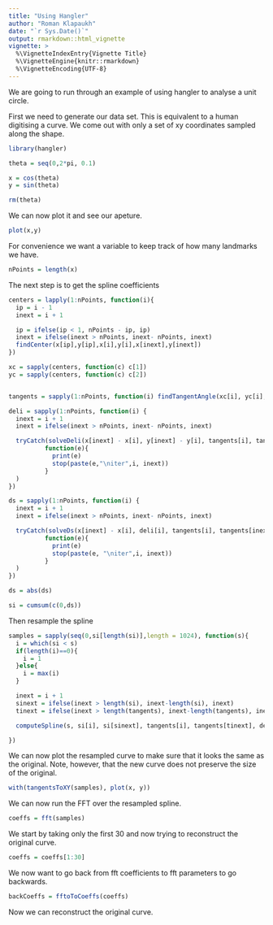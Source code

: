 ```yaml
---
title: "Using Hangler"
author: "Roman Klapaukh"
date: "`r Sys.Date()`"
output: rmarkdown::html_vignette
vignette: >
  %\VignetteIndexEntry{Vignette Title}
  %\VignetteEngine{knitr::rmarkdown}
  %\VignetteEncoding{UTF-8}
---
```


We are going to run through an example of using hangler to analyse a unit 
circle. 


First we need to generate our data set. This is equivalent to a human digitising
a curve. We come out with only a set of xy coordinates sampled along the shape. 

```r
library(hangler)
```

```r
theta = seq(0,2*pi, 0.1)

x = cos(theta)
y = sin(theta)

rm(theta)
```

We can now plot it and see our apeture.

```r
plot(x,y)
```

For convenience we want a variable to keep track of how many landmarks we have. 

```r
nPoints = length(x)
```

The next step is to get the spline coefficients

```r


centers = lapply(1:nPoints, function(i){
  ip = i - 1
  inext = i + 1

  ip = ifelse(ip < 1, nPoints - ip, ip) 
  inext = ifelse(inext > nPoints, inext- nPoints, inext) 
  findCenter(x[ip],y[ip],x[i],y[i],x[inext],y[inext])
})

xc = sapply(centers, function(c) c[1])
yc = sapply(centers, function(c) c[2])


tangents = sapply(1:nPoints, function(i) findTangentAngle(xc[i], yc[i], x[i], y[i]))

deli = sapply(1:nPoints, function(i) {
  inext = i + 1
  inext = ifelse(inext > nPoints, inext- nPoints, inext) 

  tryCatch(solveDeli(x[inext] - x[i], y[inext] - y[i], tangents[i], tangents[inext]), error =
          function(e){ 
            print(e)
            stop(paste(e,"\niter",i, inext))
          }
  )
})

ds = sapply(1:nPoints, function(i) {
  inext = i + 1
  inext = ifelse(inext > nPoints, inext- nPoints, inext) 

  tryCatch(solveDs(x[inext] - x[i], deli[i], tangents[i], tangents[inext]), error =
          function(e){ 
            print(e)
            stop(paste(e, "\niter",i, inext))
          }
  )
})

ds = abs(ds)

si = cumsum(c(0,ds))
```


Then resample the spline

```r
samples = sapply(seq(0,si[length(si)],length = 1024), function(s){
  i = which(si < s)
  if(length(i)==0){
    i = 1
  }else{
    i = max(i)
  }

  inext = i + 1
  sinext = ifelse(inext > length(si), inext-length(si), inext)
  tinext = ifelse(inext > length(tangents), inext-length(tangents), inext)

  computeSpline(s, si[i], si[sinext], tangents[i], tangents[tinext], deli[i])

})
```


We can now plot the resampled curve to make sure that it looks the same as the
original. Note, however, that the new curve does not preserve the size of the
original.

```r
with(tangentsToXY(samples), plot(x, y))
```


We can now run the FFT over the resampled spline. 

```r
coeffs = fft(samples)
```

We start by taking only the first 30 and now trying to reconstruct the original
curve. 

```r
coeffs = coeffs[1:30]
```


We now want to go back from fft coefficients to fft parameters to go backwards.

```r
backCoeffs = fftoToCoeffs(coeffs)
```

Now we can reconstruct the original curve. 


